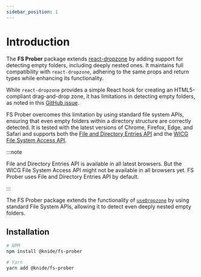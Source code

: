 ```yaml
---
sidebar_position: 1
---
```


# Introduction

The **FS Prober** package extends [react-dropzone](https://react-dropzone.js.org/) by adding support for detecting empty folders, including deeply nested ones. It maintains full compatibility with `react-dropzone`, adhering to the same props and return types while enhancing its functionality.

While `react-dropzone` provides a simple React hook for creating an HTML5-compliant drag-and-drop zone, it has limitations in detecting empty folders, as noted in this [GitHub issue](https://github.com/react-dropzone/react-dropzone/issues/986#issuecomment-687603291).

FS Prober overcomes this limitation by using standard file system APIs, ensuring that even empty folders within a directory structure are correctly detected. It is tested with the latest versions of Chrome, Firefox, Edge, and Safari and supports both the [File and Directory Entries API](https://developer.mozilla.org/en-US/docs/Web/API/File_and_Directory_Entries_API) and the [WICG File System Access API](https://developer.mozilla.org/en-US/docs/Web/API/File_System_API).

:::note

File and Directory Entries API is available in all latest browsers. But the WICG File System Access API might not be available in all browsers yet.
FS Prober uses File and Directory Entries API by default.

::: 

The FS Prober package extends the functionality of [`useDropzone`](https://react-dropzone.js.org/#usage) by using standard File System APIs, allowing it to detect even deeply nested empty folders.

## Installation

```sh
# NPM
npm install @knide/fs-prober

# Yarn
yarn add @knide/fs-prober
```

